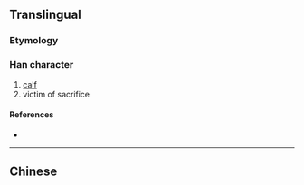 {{also|犢}}
{{character info}}
==Translingual==
{{Han simplified forms|犢|㸿|犊|ex=y}}

===Etymology===
{{Han simp|犢|f=賣|t=卖}}

===Han character===
{{Han char|rn=93|rad=牛|as=08|sn=12|four=|canj=HQJNK|ids=⿰牜卖}}

# [[calf]]
# victim of sacrifice

====References====
* {{Han ref|kx=0702.141|hdz=31812.090|uh=728A|ud=29322}}

----

==Chinese==
{{zh-see|犢}}